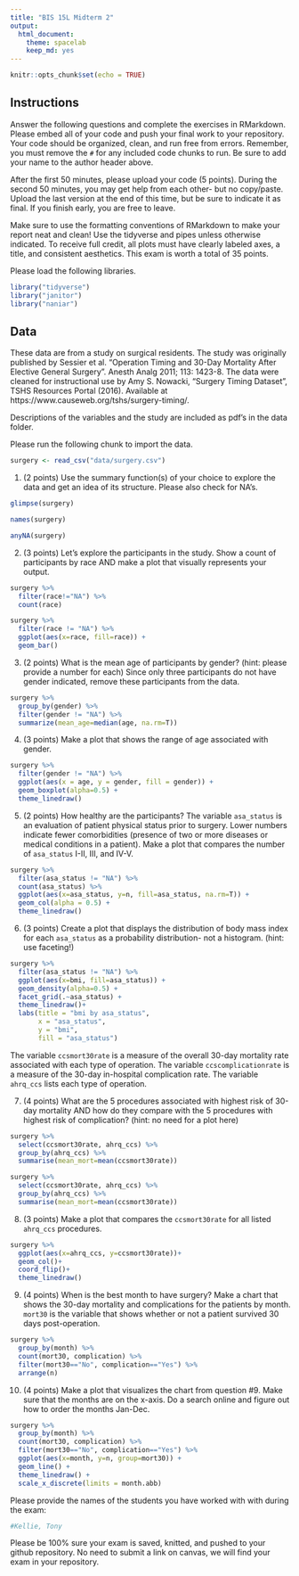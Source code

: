 ```yaml
---
title: "BIS 15L Midterm 2"
output:
  html_document: 
    theme: spacelab
    keep_md: yes
---
```


```r
knitr::opts_chunk$set(echo = TRUE)
```

## Instructions
Answer the following questions and complete the exercises in RMarkdown. Please embed all of your code and push your final work to your repository. Your code should be organized, clean, and run free from errors. Remember, you must remove the `#` for any included code chunks to run. Be sure to add your name to the author header above.  

After the first 50 minutes, please upload your code (5 points). During the second 50 minutes, you may get help from each other- but no copy/paste. Upload the last version at the end of this time, but be sure to indicate it as final. If you finish early, you are free to leave.

Make sure to use the formatting conventions of RMarkdown to make your report neat and clean! Use the tidyverse and pipes unless otherwise indicated. To receive full credit, all plots must have clearly labeled axes, a title, and consistent aesthetics. This exam is worth a total of 35 points. 

Please load the following libraries.
```r
library("tidyverse")
library("janitor")
library("naniar")
```

## Data
These data are from a study on surgical residents. The study was originally published by Sessier et al. “Operation Timing and 30-Day Mortality After Elective General Surgery”. Anesth Analg 2011; 113: 1423-8. The data were cleaned for instructional use by Amy S. Nowacki, “Surgery Timing Dataset”, TSHS Resources Portal (2016). Available at https://www.causeweb.org/tshs/surgery-timing/.

Descriptions of the variables and the study are included as pdf's in the data folder.  

Please run the following chunk to import the data.
```r
surgery <- read_csv("data/surgery.csv")
```

1. (2 points) Use the summary function(s) of your choice to explore the data and get an idea of its structure. Please also check for NA's.
```r
glimpse(surgery)
```
```r
names(surgery)
```
```r
anyNA(surgery)
```

2. (3 points) Let's explore the participants in the study. Show a count of participants by race AND make a plot that visually represents your output.
```r
surgery %>%
  filter(race!="NA") %>%
  count(race)
```
```r
surgery %>%
  filter(race != "NA") %>%
  ggplot(aes(x=race, fill=race)) + 
  geom_bar()
```

3. (2 points) What is the mean age of participants by gender? (hint: please provide a number for each) Since only three participants do not have gender indicated, remove these participants from the data.
```r
surgery %>%
  group_by(gender) %>%
  filter(gender != "NA") %>%
  summarize(mean_age=median(age, na.rm=T))
```

4. (3 points) Make a plot that shows the range of age associated with gender.
```r
surgery %>%
  filter(gender != "NA") %>%
  ggplot(aes(x = age, y = gender, fill = gender)) +
  geom_boxplot(alpha=0.5) +
  theme_linedraw()
```

5. (2 points) How healthy are the participants? The variable `asa_status` is an evaluation of patient physical status prior to surgery. Lower numbers indicate fewer comorbidities (presence of two or more diseases or medical conditions in a patient). Make a plot that compares the number of `asa_status` I-II, III, and IV-V.
```r
surgery %>%
  filter(asa_status != "NA") %>%
  count(asa_status) %>%
  ggplot(aes(x=asa_status, y=n, fill=asa_status, na.rm=T)) + 
  geom_col(alpha = 0.5) +
  theme_linedraw()
```

6. (3 points) Create a plot that displays the distribution of body mass index for each `asa_status` as a probability distribution- not a histogram. (hint: use faceting!)
```r
surgery %>% 
  filter(asa_status != "NA") %>%
  ggplot(aes(x=bmi, fill=asa_status)) + 
  geom_density(alpha=0.5) + 
  facet_grid(.~asa_status) +
  theme_linedraw()+
  labs(title = "bmi by asa_status",
       x = "asa_status",
       y = "bmi",
       fill = "asa_status")
```

The variable `ccsmort30rate` is a measure of the overall 30-day mortality rate associated with each type of operation. The variable `ccscomplicationrate` is a measure of the 30-day in-hospital complication rate. The variable `ahrq_ccs` lists each type of operation.

7. (4 points) What are the 5 procedures associated with highest risk of 30-day mortality AND how do they compare with the 5 procedures with highest risk of complication? (hint: no need for a plot here)
```r
surgery %>%
  select(ccsmort30rate, ahrq_ccs) %>%
  group_by(ahrq_ccs) %>%
  summarise(mean_mort=mean(ccsmort30rate))
```

```r
surgery %>%
  select(ccsmort30rate, ahrq_ccs) %>%
  group_by(ahrq_ccs) %>%
  summarise(mean_mort=mean(ccsmort30rate))
```

8. (3 points) Make a plot that compares the `ccsmort30rate` for all listed `ahrq_ccs` procedures.
```r
surgery %>%
  ggplot(aes(x=ahrq_ccs, y=ccsmort30rate))+
  geom_col()+
  coord_flip()+
  theme_linedraw()
```

9. (4 points) When is the best month to have surgery? Make a chart that shows the 30-day mortality and complications for the patients by month. `mort30` is the variable that shows whether or not a patient survived 30 days post-operation.
```r
surgery %>%
  group_by(month) %>%
  count(mort30, complication) %>%
  filter(mort30=="No", complication=="Yes") %>%
  arrange(n)
```

10. (4 points) Make a plot that visualizes the chart from question #9. Make sure that the months are on the x-axis. Do a search online and figure out how to order the months Jan-Dec.
```r
surgery %>%
  group_by(month) %>%
  count(mort30, complication) %>%
  filter(mort30=="No", complication=="Yes") %>%
  ggplot(aes(x=month, y=n, group=mort30)) +
  geom_line() +
  theme_linedraw() +
  scale_x_discrete(limits = month.abb)
```

Please provide the names of the students you have worked with with during the exam:
```r
#Kellie, Tony
```

Please be 100% sure your exam is saved, knitted, and pushed to your github repository. No need to submit a link on canvas, we will find your exam in your repository.